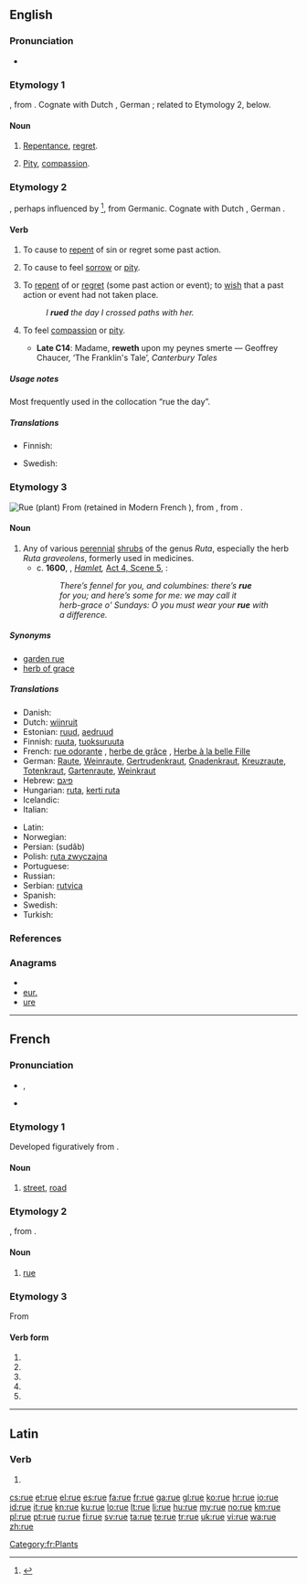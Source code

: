 {{also|rué}}
==English==

===Pronunciation===
* {{IPA|/ruː/}}
*: {{rhymes|uː}}

===Etymology 1===
{{etyl|ang}} {{term|hreow|hrēow|lang=ang}}, from {{etyl|gem}}.  Cognate with Dutch {{term|rouw|lang=nl}}, German {{term|Reue|lang=de}}; related to Etymology 2, below.

====Noun====
{{en-noun|-}}

# {{archaic}} [[repentance|Repentance]], [[regret]].
# {{archaic}} [[pity|Pity]], [[compassion]].

===Etymology 2===
{{etyl|ang}} {{term|hreowan|hrēowan|lang=ang}}, perhaps influenced by {{etyl|non}} {{term|hryggja||to distress, grieve|lang=non}}<ref>{{R:Online Etymology Dictionary|rue}}</ref>, from Germanic.  Cognate with Dutch {{term|rouwen|lang=nl}}, German {{term|reuen|lang=de}}.

====Verb====
{{en-verb|rues|'''[[ruing]]''' ''or'' '''[[rueing]]'''|rued}}

# {{obsolete}} {{transitive}} To cause to [[repent]] of sin or regret some past action.
# {{obsolete}} {{transitive}} To cause to feel [[sorrow]] or [[pity]].
# {{transitive}} To [[repent]] of or [[regret]] (some past action or event); to [[wish]] that a past action or event had not taken place.
#: ''I '''rued''' the day I crossed paths with her.''
# {{archaic}} {{intransitive}} To feel [[compassion]] or [[pity]].
#* '''Late C14''': Madame, '''reweth''' upon my peynes smerte — Geoffrey Chaucer, ‘The Franklin's Tale’, ''Canterbury Tales''

=====Usage notes=====
Most frequently used in the collocation “rue the day”.

=====Translations=====
{{trans-top|to repent or regret a past action or event}}
* Finnish: {{t+|fi|katua}}
{{trans-mid}}
* Swedish: {{t|sv|ruelse|c}}
{{trans-bottom}}

===Etymology 3===
{{wikipedia}}
[[Image:Ruta chalepensis11.jpg|thumb|Rue (plant)]]
From {{etyl|fro}} {{term|rue|lang=fro}} (retained in Modern French {{term|rue|lang=fr}}), from {{etyl|la}} {{term|ruta|lang=la}}, from {{etyl|grc}} {{term|ῥυτή|tr=rute|lang=grc}}.

====Noun====
{{en-noun}}

# Any of various [[perennial]] [[shrubs]] of the genus ''Ruta'', especially the herb ''Ruta graveolens'', formerly used in medicines.
#* c. '''1600''', {{w|William Shakespeare}}, ''[[s:The Tragedy of Hamlet, Prince of Denmark/Hamlet|Hamlet]],'' [[s:The Tragedy of Hamlet, Prince of Denmark/Act 4#Scene 5. Elsinore. A room in the castle.|Act 4, Scene 5]], {{w|Ophelia}}:
#*: ''There’s fennel for you, and columbines: there’s '''rue'''''
#*: ''for you; and here’s some for me: we may call it''
#*: ''herb-grace o' Sundays: O you must wear your '''rue''' with''
#*: ''a difference.''

=====Synonyms=====
* [[garden rue]]
* [[herb of grace]]

=====Translations=====
{{trans-top|any of various perennial shrubs}}
* Danish: {{t-|da|rude}}
* Dutch: [[wijnruit]]
* Estonian: [[ruud]], [[aedruud]]
* Finnish: [[ruuta]], [[tuoksuruuta]]
* French: [[rue odorante]] {{f}}, [[herbe de grâce]] {{f}}, [[Herbe à la belle Fille]] {{f}}
* German: [[Raute]], [[Weinraute]], [[Gertrudenkraut]], [[Gnadenkraut]], [[Kreuzraute]], [[Totenkraut]], [[Gartenraute]], [[Weinkraut]]
* Hebrew: [[פיגם]]
* Hungarian: [[ruta]], [[kerti ruta]]
* Icelandic: {{t|is|rúturunni}}
* Italian: {{t-|it|ruta|f}}
{{trans-mid}}
* Latin: {{t-|la|ruta}}
* Norwegian: {{t|no|vinrute}}
* Persian: {{fa-Arab|[[سداب]]}} (sudâb)
* Polish: [[ruta zwyczajna]] {{f}}
* Portuguese: {{t+|pt|arruda|f}}
* Russian: {{t|ru|рута|f|tr=rúta}}
* Serbian: [[rutvica]] {{f}}
* Spanish: {{t+|es|ruda|f}}
* Swedish: {{t|sv|vinruta}}
* Turkish: {{t+|tr|sedef otu}}
{{trans-bottom}}

===References===
<references/>

===Anagrams===
* {{alphagram|eru}}
* [[eur.#English|eur.]]
* [[ure#English|ure]]

----

==French==

===Pronunciation===
* {{IPA|/ʁy/|lang=fr}}, {{SAMPA|/Ry/}}
* {{audio|Fr-rue.ogg|audio (une rue)}}

===Etymology 1===
Developed figuratively from {{etyl|la|fr}} {{term|ruga||wrinkle|lang=la}}.

====Noun====
{{fr-noun|f}}

# [[street]], [[road]]

===Etymology 2===
{{etyl|la|fr}} {{term|ruta|lang=la}}, from {{etyl|grc|fr}} {{term|ῥυτή|tr=rute|lang=grc}}.

====Noun====
{{fr-noun|f}}

# [[rue#Etymology 3|rue]] {{sense|the plant}}

===Etymology 3===
From {{l|fr|ruer}}

====Verb form====
{{fr-verb-form}}

# {{conjugation of|ruer||1|s|pres|ind|lang=fr}}
# {{conjugation of|ruer||3|s|pres|ind|lang=fr}}
# {{conjugation of|ruer||1|s|pres|sub|lang=fr}}
# {{conjugation of|ruer||1|s|pres|sub|lang=fr}}
# {{conjugation of|ruer||2|s|imp|lang=fr}}

[[Category:fr:Plants]]

----

==Latin==

===Verb===
{{la-verb-form|rue}}

# {{conjugation of|ruo|ruō|2|s|pres|act|imp|lang=la}}
{{count page|[[Wiktionary:Page count]]}}

[[cs:rue]]
[[et:rue]]
[[el:rue]]
[[es:rue]]
[[fa:rue]]
[[fr:rue]]
[[ga:rue]]
[[gl:rue]]
[[ko:rue]]
[[hr:rue]]
[[io:rue]]
[[id:rue]]
[[it:rue]]
[[kn:rue]]
[[ku:rue]]
[[lo:rue]]
[[lt:rue]]
[[li:rue]]
[[hu:rue]]
[[my:rue]]
[[no:rue]]
[[km:rue]]
[[pl:rue]]
[[pt:rue]]
[[ru:rue]]
[[fi:rue]]
[[sv:rue]]
[[ta:rue]]
[[te:rue]]
[[tr:rue]]
[[uk:rue]]
[[vi:rue]]
[[wa:rue]]
[[zh:rue]]